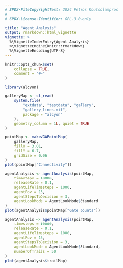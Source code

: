 ```yaml
---
# SPDX-FileCopyrightText: 2024 Petros Koutsolampros
#
# SPDX-License-Identifier: GPL-3.0-only

title: "Agent Analysis"
output: rmarkdown::html_vignette
vignette: >
  %\VignetteIndexEntry{Agent Analysis}
  %\VignetteEngine{knitr::rmarkdown}
  %\VignetteEncoding{UTF-8}
---
```


```r
knitr::opts_chunk$set(
    collapse = TRUE,
    comment = "#>"
)
```

```r
library(alcyon)

galleryMap <- st_read(
    system.file(
        "extdata", "testdata", "gallery",
        "gallery_lines.mif",
        package = "alcyon"
    ),
    geometry_column = 1L, quiet = TRUE
)
```

```r
pointMap <- makeVGAPointMap(
    galleryMap,
    fillX = 3.01,
    fillY = 6.7,
    gridSize = 0.06
)
plot(pointMap["Connectivity"])
```

```r
agentAnalysis <- agentAnalysis(pointMap,
    timesteps = 10000,
    releaseRate = 0.1,
    agentLifeTimesteps = 1000,
    agentFov = 16,
    agentStepsToDecision = 3,
    agentLookMode = AgentLookMode$Standard
)
plot(agentAnalysis$pointMap["Gate Counts"])
```

```r
agentAnalysis <- agentAnalysis(pointMap,
    timesteps = 10000,
    releaseRate = 0.1,
    agentLifeTimesteps = 1000,
    agentFov = 16,
    agentStepsToDecision = 3,
    agentLookMode = AgentLookMode$Standard,
    numberOfTrails = 50
)
plot(agentAnalysis$trailMap)
```
